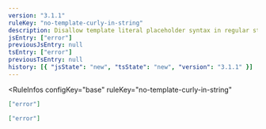 ```yaml
---
version: "3.1.1"
ruleKey: "no-template-curly-in-string"
description: Disallow template literal placeholder syntax in regular strings
jsEntry: ["error"]
previousJsEntry: null
tsEntry: ["error"]
previousTsEntry: null
history: [{ "jsState": "new", "tsState": "new", "version": "3.1.1" }]
---
```


<RuleInfos 
  configKey="base" 
  ruleKey="no-template-curly-in-string" 
>

```json
["error"]
```

```json
["error"]
```

</RuleInfos>
